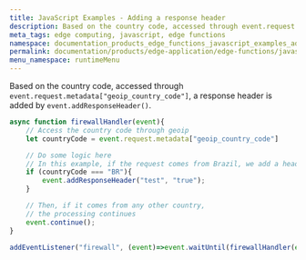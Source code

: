 ```yaml
---
title: JavaScript Examples - Adding a response header
description: Based on the country code, accessed through event.request.metadata['geoip_country_code'], a response header is added through event.addResponseHeader().
meta_tags: edge computing, javascript, edge functions
namespace: documentation_products_edge_functions_javascript_examples_adding_response_header
permalink: documentation/products/edge-application/edge-functions/javascript-examples/adding-response-header
menu_namespace: runtimeMenu
---
```


Based on the country code, accessed through `event.request.metadata["geoip_country_code"]`, a response header is added by `event.addResponseHeader()`.

```js
async function firewallHandler(event){
    // Access the country code through geoip
    let countryCode = event.request.metadata["geoip_country_code"]

    // Do some logic here
    // In this example, if the request comes from Brazil, we add a header to the response
    if (countryCode === "BR"){
        event.addResponseHeader("test", "true");
    }

    // Then, if it comes from any other country,
    // the processing continues
    event.continue();
}

addEventListener("firewall", (event)=>event.waitUntil(firewallHandler(event)));
```
